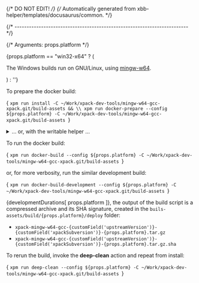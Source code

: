 {/* DO NOT EDIT! */}
{/* Automatically generated from xbb-helper/templates/docusaurus/common. */}



{/* ------------------------------------------------------------------------ */}

{/* Arguments: props.platform */}

{props.platform == "win32-x64" ? ( <p>The Windows builds run on GNU/Linux, using <a href="https://mingw-w64.org">mingw-w64</a>.</p> ) : ''}

To prepare the docker build:

<CodeBlock language="sh"> {
`xpm run install -C ~/Work/xpack-dev-tools/mingw-w64-gcc-xpack.git/build-assets && \\
xpm run docker-prepare --config ${props.platform} -C ~/Work/xpack-dev-tools/mingw-w64-gcc-xpack.git/build-assets
`} </CodeBlock>

<details>
<summary>... or, with the writable helper ...</summary>

<CodeBlock language="sh"> {
`xpm run install -C ~/Work/xpack-dev-tools/mingw-w64-gcc-xpack.git/build-assets && \\
xpm run link-deps -C ~/Work/xpack-dev-tools/mingw-w64-gcc-xpack.git/build-assets && \\
xpm run docker-prepare --config ${props.platform} -C ~/Work/xpack-dev-tools/mingw-w64-gcc-xpack.git/build-assets && \\
xpm run docker-link-deps --config ${props.platform} -C ~/Work/xpack-dev-tools/mingw-w64-gcc-xpack.git/build-assets
`} </CodeBlock>

</details>

To run the docker build:

<CodeBlock language="sh"> {
`xpm run docker-build --config ${props.platform} -C ~/Work/xpack-dev-tools/mingw-w64-gcc-xpack.git/build-assets
`} </CodeBlock>

or, for more verbosity, run the similar development build:

<CodeBlock language="sh"> {
`xpm run docker-build-development --config ${props.platform} -C ~/Work/xpack-dev-tools/mingw-w64-gcc-xpack.git/build-assets
`} </CodeBlock>

{developmentDurations[ props.platform ]}, the output of the build script is a compressed
archive and its SHA signature, created in
the <code>buils-assets/build/{props.platform}/deploy</code> folder:

* <code>xpack-mingw-w64-gcc-{customField('upstreamVersion')}-{customField('xpackSubversion')}-{props.platform}.tar.gz</code>
* <code>xpack-mingw-w64-gcc-{customField('upstreamVersion')}-{customField('xpackSubversion')}-{props.platform}.tar.gz.sha</code>

To rerun the build, invoke the **deep-clean** action and repeat from install:

<CodeBlock language="sh"> {
`xpm run deep-clean --config ${props.platform} -C ~/Work/xpack-dev-tools/mingw-w64-gcc-xpack.git/build-assets
`} </CodeBlock>
